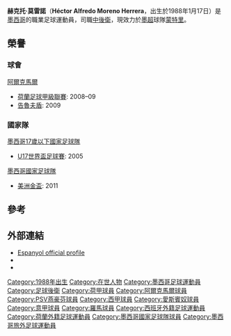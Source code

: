 {{noteTA|G1=football|G2=荷甲|G3=西甲
|T=zh-hans:埃克托·莫雷诺;zh-hk:赫達·摩蘭奴;zh-tw:赫克托·莫雷諾
|1=zh-hans:埃克托·莫雷诺;zh-hk:赫達·摩蘭奴;zh-tw:赫克托·莫雷諾
|2=zh-hans:埃克托;zh-hk:赫達;zh-tw:赫克托
|3=zh-hans:莫雷诺;zh-hk:摩蘭奴;zh-tw:莫雷諾
}}

{{Infobox football biography
| name         = 赫克托·莫雷諾<br />Héctor Moreno
| fullname     = Héctor Alfredo Moreno Herrera<ref name="Profile">{{cite web|title=Héctor Moreno|url=http://www.uefa.com/uefachampionsleague/season=2016/clubs/player=250007960/index.html|website=UEFA.com|accessdate=2016-12-23|archive-date=2016-04-30|archive-url=https://web.archive.org/web/20160430143505/http://www.uefa.com/uefachampionsleague/season=2016/clubs/player=250007960/index.html|dead-url=no}}</ref>
| image        = Mex-Kor (2).jpg
| image_size   = 
| caption      = 2018年赫克托·莫雷諾
| birth_date   = {{birth date and age|1988|1|17|df=y}}<ref name="Profile"/>
| birth_place  = {{MEX}}[[庫利亞坎|庫利亞坎]]
| height       = {{height|m=1.83}}<ref name="Profile"/>
| currentclub  = [[蒙特雷足球俱乐部|蒙特里]]
| clubnumber   = 15
| position     = [[中後衛|中後衛]]
| youthyears1  = 2003–2006 | youthclubs1 = [[國立自治大學俱樂部|國立自治大學]]
| years1 = 2006–2007 | clubs1 = [[國立自治大學俱樂部|國立自治大學]] | caps1 = 44 | goals1 = 2
| years2 = 2008–2011 | clubs2 = [[AZ_(足球會)|阿爾克馬爾]] | caps2 = 80 | goals2 = 6
| years3 = 2011–2015 | clubs3 = [[皇家愛斯賓奴體育會|愛斯賓奴]] | caps3 = 118 | goals3 = 7
| years4 = 2015–2017 | clubs4 = [[PSV燕豪芬|PSV燕豪芬]] | caps4 = 61 | goals4 = 11
| years5 = 2017–2018 | clubs5 = [[羅馬體育俱樂部|羅馬]] | caps5 = 5 | goals5 = 0
| years6 = 2018–2019 | clubs6 = [[皇家蘇斯達|皇家蘇斯達]] | caps6 = 33 | goals6 = 2
| years7 = 2019–2021 | clubs7 = [[加拉法体育俱乐部|艾加拉法]] | caps7 = 34 | goals7 = 1
| years8 = 2021–     | clubs8 = [[蒙特雷足球俱乐部|蒙特里]] | caps8 = 18 | goals8 = 0
| nationalyears1 = 2005 | nationalteam1 = [[墨西哥17歲以下國家足球隊|墨西哥U17]]  | nationalcaps1 = 6 | nationalgoals1 = 2
| nationalyears2 = 2007 | nationalteam2 = [[墨西哥20歲以下國家足球隊|墨西哥U20]] | nationalcaps2 = 4 | nationalgoals2 = 1
| nationalyears3 = 2007– | nationalteam3 = [[墨西哥國家足球隊|墨西哥]] | nationalcaps3 = 121 | nationalgoals3 = 5
| club-update = 6 March 2022
| nationalteam-update = 31 January 2022
| medaltemplates =
{{MedalCountry|{{MEX}}}}
{{medalW|[[FIFA_U-17_World_Cup|FIFA U-17 World Cup]]|[[2005_FIFA_U-17_World_Cup|2005]]}}
{{medalW|[[CONCACAF_Gold_Cup|CONCACAF Gold Cup]]|[[2011_CONCACAF_Gold_Cup|2011]]}}
}}

'''赫克托·莫雷諾'''（'''Héctor Alfredo Moreno Herrera'''，出生於1988年1月17日）是[[墨西哥|墨西哥]]的職業足球運動員，司職[[中後衛|中後衛]]，現效力於[[墨超|墨超]]球隊[[蒙特雷足球俱乐部|蒙特里]]。

==榮譽==
===球會===
;[[AZ_(足球會)|阿爾克馬爾]] 
*[[荷蘭足球甲級聯賽|荷蘭足球甲級聯賽]]: 2008–09
*[[告魯夫盾|告魯夫盾]]: 2009

===國家隊===
;[[墨西哥17歲以下國家足球隊|墨西哥17歲以下國家足球隊]]
*[[U17世界盃足球賽|U17世界盃足球賽]]: 2005

;[[墨西哥國家足球隊|墨西哥國家足球隊]]
*[[美洲金盃|美洲金盃]]: 2011

==參考==
{{Reflist}}

==外部連結==
{{Commonscat|Héctor Moreno (footballer)|埃克托·莫雷诺}}
*[https://web.archive.org/web/20110811174859/http://www.rcdespanyol.com/ingles/index.php?modulo=jugador&jugador=5140&Amenu=jugador Espanyol official profile]
*{{NFT player|pid=17957|Héctor Moreno}}
*{{FIFA player|238112|Héctor Moreno}}

{{Navboxes colour
|title=墨西哥参赛名单
|bg = #016549
|fg = White
|bordercolor =#CE1126
|list1=
{{2010年世界盃足球賽墨西哥參賽名單}}
{{2013年聯合會盃墨西哥參賽名單}}
{{2014年世界盃足球賽墨西哥參賽名單}}
{{百年美洲國家盃墨西哥參賽名單}}
{{2017年洲際國家盃墨西哥參賽名單}}
{{2018年世界杯足球赛墨西哥参赛名单}}
}}

{{DEFAULTSORT:Moreno, Hector}}
[[Category:1988年出生|Category:1988年出生]]
[[Category:在世人物|Category:在世人物]]
[[Category:墨西哥足球運動員|Category:墨西哥足球運動員]]
[[Category:足球後衛|Category:足球後衛]]
[[Category:荷甲球員|Category:荷甲球員]]
[[Category:阿爾克馬爾球員|Category:阿爾克馬爾球員]]
[[Category:PSV燕豪芬球員|Category:PSV燕豪芬球員]]
[[Category:西甲球員|Category:西甲球員]]
[[Category:愛斯賓奴球員|Category:愛斯賓奴球員]]
[[Category:意甲球員|Category:意甲球員]]
[[Category:羅馬球員|Category:羅馬球員]]
[[Category:西班牙外籍足球運動員|Category:西班牙外籍足球運動員]]
[[Category:荷蘭外籍足球運動員|Category:荷蘭外籍足球運動員]]
[[Category:墨西哥國家足球隊球員|Category:墨西哥國家足球隊球員]]
[[Category:墨西哥旅外足球運動員|Category:墨西哥旅外足球運動員]]